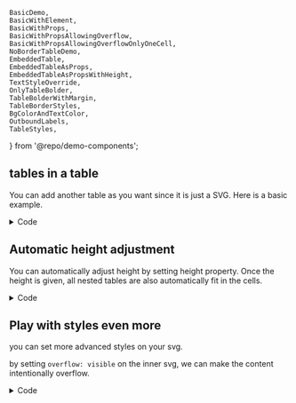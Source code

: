 	BasicDemo,
	BasicWithElement,
	BasicWithProps,
	BasicWithPropsAllowingOverflow,
	BasicWithPropsAllowingOverflowOnlyOneCell,
	NoBorderTableDemo,
	EmbeddedTable,
	EmbeddedTableAsProps,
	EmbeddedTableAsPropsWithHeight,
	TextStyleOverride,
	OnlyTableBolder,
	TableBolderWithMargin,
	TableBorderStyles,
	BgColorAndTextColor,
	OutboundLabels,
	TableStyles,
} from '@repo/demo-components';

## tables in a table

You can add another table as you want since it is just a SVG.
Here is a basic example.

<div className='demo-container'>
	<EmbeddedTable />
</div>


<details>
<summary>Code</summary>
```typescript
import SVGTable, { TableProps } from '@shjeon0730/svg-table';
import { BasicDemo } from './BasicDemo';
import { BgColorAndTextColor } from './BgColorAndTextColor';
import { Gaps } from './Gaps';
import { NoBorderTableDemo } from './NoBorderTableDemo';
import { OnlyTableBolder } from './OnlyTableBolder';
import { TableBorderStyles } from './TableBorderStyles';

const tableProps: TableProps = {
	columnWidths: [1, 1, 1], // this is just ratio.
	width: 900,
	defaultRowStyle: {
		bgColor: 'yellow',
		height: 120,
	},

	style: {
		rowGaps: 10,
		colGaps: 10,
	},
	rows: [
		{
			style: {
				height: 30,
			},
			cells: ['Header 1', 'Header 2', 'Header3'],
		},
		[
			{ content: <BgColorAndTextColor width={300} /> }, // since there is gaps added, it will be overflow.
			{ content: <BasicDemo width={293} /> },
			{ content: <Gaps width={293} /> },
		],
		[
			{ content: <NoBorderTableDemo width={293} /> },
			{ content: <OnlyTableBolder width={293} /> },
			{ content: <TableBorderStyles width={293} /> },
		],
	],
};

export const EmbeddedTable = () => {
	return <SVGTable {...tableProps} />;
};

```
</details>

## auto aligned embeded tables

As you see above example, you have to set the table's size manually.
If you want to just add SVGTables in a SVGTable, you can recurrsively add it
without setting individual tables. All internal table properties will
automatically have 100% of the cell size in the padding area.

<div className='demo-container'>
	<EmbeddedTableAsProps />
</div>

<details>
<summary>Code</summary>
```typescript
import SVGTable, {
	CellProps,
	CellPropsAsObj,
	TableProps,
} from '@shjeon0730/svg-table';

const embeddedTableProps = (
	color: string,
	columns: number,
	height = 50,
	fontSize = 12
): CellPropsAsObj => {
	const filled: CellProps = {
		style: { bgColor: color, textColor: 'white' },
		content: 'filled',
	};
	const empty: CellProps = { content: 'empty' };
	// below logic make the nested table recurrsively.
	const cellStore: CellProps[] = Array(columns + 1)
		.fill('')
		.map((_, idx) => {
			if (idx === 0) {
				if (columns !== 1) {
					return embeddedTableProps(
						color,
						columns - 1,
						height / 3,
						fontSize / 3
					);
				}
				return empty;
			}
			if (idx % 2 === 0) {
				return empty;
			}
			return filled;
		});
	return {
		content: {
			table: {
				defaultCellStyle: {
					borderColors: color,
					borderWidths: 1,
					svgStyle: {
						fontSize,
					},
				},
				defaultRowStyle: {
					height,
				},
				rows: [
					cellStore.slice(0, columns),
					cellStore.slice(1, columns + 1),
					cellStore.slice(0, columns),
				],
			},
		},
	};
};

const tableProps: Omit<TableProps, 'width'> = {
	columnWidths: [1, 1, 1], // this is just ratio.
	defaultRowStyle: {
		bgColor: 'yellow',
		height: 150,
	},

	style: {
		rowGaps: 10,
		colGaps: 10,
	},
	rows: [
		{
			style: {
				height: 30,
			},
			cells: ['Header 1', 'Header 2', 'Header3'],
		},
		[
			embeddedTableProps('red', 2),
			embeddedTableProps('blue', 3),
			embeddedTableProps('green', 4),
		],
		[
			embeddedTableProps('pink', 3),
			{
				...embeddedTableProps('cyan', 4),
				rowSpan: 2,
			},
			embeddedTableProps('lime', 2),
		],
		[embeddedTableProps('magenta', 3), embeddedTableProps('#296541', 1)],
	],
};

export const EmbeddedTableAsProps = ({ width = 900 }: { width: number }) => {
	return <SVGTable width={width} {...tableProps} />;
};

```
</details>

## Automatic height adjustment

You can automatically adjust height by setting height property.
Once the height is given, all nested tables are also automatically fit in the cells.

<div className='demo-container'>
	<EmbeddedTableAsPropsWithHeight />
</div>

<details>
<summary>Code</summary>
```typescript
import SVGTable, {
	CellProps,
	CellPropsAsObj,
	TableProps,
} from '@shjeon0730/svg-table';

const embeddedTableProps = (
	color: string,
	columns: number,
	fontSize = 12
): CellPropsAsObj => {
	const filled: CellProps = {
		style: { bgColor: color, textColor: 'white' },
		content: 'filled',
	};
	const empty: CellProps = { content: 'empty' };
	const cellStore: CellProps[] = Array(columns + 1)
		.fill('')
		.map((_, idx) => {
			if (idx === 0) {
				if (columns !== 1) {
					return embeddedTableProps(color, columns - 1, fontSize / 3);
				}
				return empty;
			}
			if (idx % 2 === 0) {
				return empty;
			}
			return filled;
		});
	return {
		content: {
			table: {
				defaultCellStyle: {
					borderColors: color,
					borderWidths: 1,
					svgStyle: {
						fontSize,
					},
				},
				rows: [
					cellStore.slice(0, columns),
					cellStore.slice(1, columns + 1),
					cellStore.slice(0, columns),
				],
			},
		},
	};
};

const tableProps: Omit<TableProps, 'width' | 'height'> = {
	columnWidths: [1, 1, 1], // this is just ratio.
	rows: [
		['Header 1', 'Header 2', 'Header3'],
		[
			embeddedTableProps('red', 2),
			embeddedTableProps('blue', 3),
			embeddedTableProps('green', 4),
		],
		[
			{ ...embeddedTableProps('pink', 3), rowSpan: 2 },
			{ ...embeddedTableProps('cyan', 4), colSpan: 2 },
		],
		[embeddedTableProps('magenta', 3), embeddedTableProps('#296541', 1)],
	],
};

export const EmbeddedTableAsPropsWithHeight = ({
	width = 900,
	height = 150, // when height is given, all nested table will be dynamically adjusted in height.
}: {
	width: number;
	height?: number;
}) => {
	return <SVGTable width={width} {...tableProps} height={height} />;
};

```
</details>

## text override

svg-table has class names for individual elements. so you can add css.
but also, you can control individual text's attributes since the attributes are passed by `style.textStyle` option. All possible attributes can be passed to text elements.

using this behavior, we can override text's position, layout, and much more behavior.

in this example, I just overrode the positions of text.

<div className='demo-container'>
	<TextStyleOverride />
</div>

<details>
<summary>Code</summary>
```typescript
import SVGTable, { TableProps } from '@shjeon0730/svg-table';

const textLeftTop = {
	textAnchor: 'start',
	dominantBaseline: 'hanging',
	x: 0,
	y: 0,
};

const tableProps: Omit<TableProps, 'width'> = {
	columnWidths: [100, 300, 200],
	defaultCellStyle: {
		textColor: '#ff0000',
	},
	rows: [
		{
			cells: [
				{
					content: 'Header 1',
					style: {
						bgColor: '#f0f0f0',
						paddings: [10, 4, 0, 0],
						textColor: 'blue',
						textStyle: {
							textAnchor: 'middle',
							dominantBaseline: 'auto',
							fontSize: 10,
						},
					},
				},
				{
					content: 'Header 2',
					colSpan: 2,
					style: {
						textStyle: {
							textAnchor: 'middle',
							dominantBaseline: 'middle',
						},
					},
				},
			],
		},
		{
			cells: [
				{ content: 'test' },
				{
					content: 'Row 1, Cell 2',
					rowSpan: 2,
					style: {
						textStyle: {
							fontSize: 30,
							fontFamily: 'sans-serif',
						},
					},
				},
				{
					content: 'Row 1, Cell 3',
					style: {
						textStyle: textLeftTop,
					},
				},
			],
		},
		{
			cells: [{ content: 'Row 2, Cell 1' }, { content: 'Row 2, Cell 3' }],
		},
	],
};
export const TextStyleOverride = ({ width = 500 }: { width?: number }) => {
	return <SVGTable {...tableProps} width={width} />;
};

```
</details>

## Play with styles even more

you can set more advanced styles on your svg.

by setting `overflow: visible` on the inner svg, we can make the content intentionally overflow.

<div className='demo-container'>
	<TableStyles />
</div>


<details>
<summary>Code</summary>
```typescript
import SVGTable, { TableProps } from '@shjeon0730/svg-table';
import { ImBug } from 'react-icons/im';

const Circle = () => {
	return (
		<ellipse
			cx={15}
			cy={15}
			rx={30}
			ry={30}
			fill='orange'
			style={{ filter: 'blur(10px)' }}
		/>
	);
};

const tableProps: Omit<TableProps, 'width'> = {
	columnWidths: [2, 1, 2],

	defaultRowStyle: {
		bgColor: 'yellow',
		height: 50,
	},

	style: {
		// table's border customizations
		rowGaps: 10,
		colGaps: 10,
		margins: [10, 10, 10, 10],
		bgColor: 'lime',
		borderWidths: [2, 2, 2, 2],
		borderColors: ['red', 'green', 'blue', 'purple'],
		borderPatterns: [
			[4, 4],
			[4, 6],
			[0, 6],
			[0, 6],
		],
		borderShapes: ['butt', 'butt', 'round', 'square'],
	},
	rows: [
		{
			cells: [
				{
					before: <Circle />,
					style: {
						allowOverflow: false,
					},
					after: props => (
						<g
							transform={`translate(${props.x - 40}, ${props.y - 16}) scale(2)`}
						>
							<ImBug fill='red' color='yellow' />
						</g>
					),
					content: 'Row1, Cell1',
				},
				{
					content: `rotate 15,
					opacity 0.5`,
					rowSpan: 2,
					style: {
						textStyle: {
							rotate: '15',
						},
						svgStyle: {
							opacity: 0.5,
						},
					},
				},
				{ content: 'Row 1, Cell 3' },
			],
		},
		{
			cells: [{ content: 'Row 2, Cell 1' }, { content: 'Row 2, Cell 3' }],
		},
	],
};
export const TableStyles = ({ width = 500 }: { width?: number }) => {
	return <SVGTable {...tableProps} width={width} />;
};

```
</details>